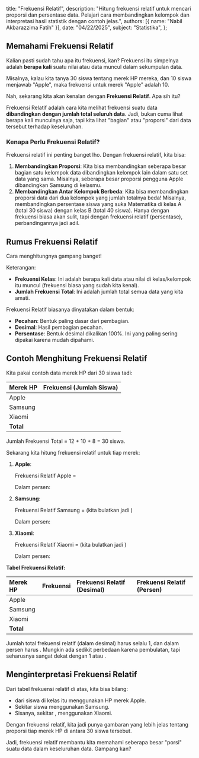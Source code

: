    title: "Frekuensi Relatif",
   description: "Hitung frekuensi relatif untuk mencari proporsi dan persentase data. Pelajari cara membandingkan kelompok dan interpretasi hasil statistik dengan contoh jelas.",
   authors: [{ name: "Nabil Akbarazzima Fatih" }],
   date: "04/22/2025",
   subject: "Statistika",
};

## Memahami Frekuensi Relatif

Kalian pasti sudah tahu apa itu frekuensi, kan? Frekuensi itu simpelnya adalah **berapa kali** suatu nilai atau data muncul dalam sekumpulan data.

Misalnya, kalau kita tanya 30 siswa tentang merek HP mereka, dan 10 siswa menjawab "Apple", maka frekuensi untuk merek "Apple" adalah 10.

Nah, sekarang kita akan kenalan dengan **Frekuensi Relatif**. Apa sih itu?

Frekuensi Relatif adalah cara kita melihat frekuensi suatu data **dibandingkan dengan jumlah total seluruh data**. Jadi, bukan cuma lihat berapa kali munculnya saja, tapi kita lihat "bagian" atau "proporsi" dari data tersebut terhadap keseluruhan.

### Kenapa Perlu Frekuensi Relatif?

Frekuensi relatif ini penting banget lho. Dengan frekuensi relatif, kita bisa:

1. **Membandingkan Proporsi**: Kita bisa membandingkan seberapa besar bagian satu kelompok data dibandingkan kelompok lain dalam satu set data yang sama. Misalnya, seberapa besar proporsi pengguna Apple dibandingkan Samsung di kelasmu.
2. **Membandingkan Antar Kelompok Berbeda**: Kita bisa membandingkan proporsi data dari dua kelompok yang jumlah totalnya beda! Misalnya, membandingkan persentase siswa yang suka Matematika di kelas A (total 30 siswa) dengan kelas B (total 40 siswa). Hanya dengan frekuensi biasa akan sulit, tapi dengan frekuensi relatif (persentase), perbandingannya jadi adil.

## Rumus Frekuensi Relatif

Cara menghitungnya gampang banget!

<BlockMath math="\text{Frekuensi Relatif} = \frac{\text{Frekuensi Kelas}}{\text{Jumlah Frekuensi Total}}" />

Keterangan:

- **Frekuensi Kelas**: Ini adalah berapa kali data atau nilai di kelas/kelompok itu muncul (frekuensi biasa yang sudah kita kenal).
- **Jumlah Frekuensi Total**: Ini adalah jumlah total semua data yang kita amati.

Frekuensi Relatif biasanya dinyatakan dalam bentuk:

- **Pecahan**: Bentuk paling dasar dari pembagian.
- **Desimal**: Hasil pembagian pecahan.
- **Persentase**: Bentuk desimal dikalikan 100%. Ini yang paling sering dipakai karena mudah dipahami.

## Contoh Menghitung Frekuensi Relatif

Kita pakai contoh data merek HP dari 30 siswa tadi:

| Merek HP  | Frekuensi (Jumlah Siswa) |
| :-------- | :----------------------- |
| Apple     | <InlineMath math="12" /> |
| Samsung   | <InlineMath math="10" /> |
| Xiaomi    | <InlineMath math="8" />  |
| **Total** | <InlineMath math="30" /> |

Jumlah Frekuensi Total = 12 + 10 + 8 = 30 siswa.

Sekarang kita hitung frekuensi relatif untuk tiap merek:

1. **Apple**:

   <BlockMath math="\text{Frekuensi Relatif Apple} = \frac{12}{30}" />

   Frekuensi Relatif Apple = <InlineMath math="0.4" />

   Dalam persen: <InlineMath math="0.4 \times 100\% = 40\%" />

2. **Samsung**:

   <BlockMath math="\text{Frekuensi Relatif Samsung} = \frac{10}{30}" />

   Frekuensi Relatif Samsung = <InlineMath math="0.333..." /> (kita bulatkan jadi <InlineMath math="0.33" />)

   Dalam persen: <InlineMath math="0.33 \times 100\% = 33\%" />

3. **Xiaomi**:

   <BlockMath math="\text{Frekuensi Relatif Xiaomi} = \frac{8}{30}" />

   Frekuensi Relatif Xiaomi = <InlineMath math="0.266..." /> (kita bulatkan jadi <InlineMath math="0.27" />)

   Dalam persen: <InlineMath math="0.27 \times 100\% = 27\%" />

**Tabel Frekuensi Relatif:**

| Merek HP  | Frekuensi                | Frekuensi Relatif (Desimal) | Frekuensi Relatif (Persen)  |
| :-------- | :----------------------- | :-------------------------- | :-------------------------- |
| Apple     | <InlineMath math="12" /> | <InlineMath math="0.40" />  | <InlineMath math="40\%" />  |
| Samsung   | <InlineMath math="10" /> | <InlineMath math="0.33" />  | <InlineMath math="33\%" />  |
| Xiaomi    | <InlineMath math="8" />  | <InlineMath math="0.27" />  | <InlineMath math="27\%" />  |
| **Total** | <InlineMath math="30" /> | <InlineMath math="1.00" />  | <InlineMath math="100\%" /> |

Jumlah total frekuensi relatif (dalam desimal) harus selalu 1, dan dalam persen harus <InlineMath math="100\%" />. Mungkin ada sedikit perbedaan karena pembulatan, tapi seharusnya sangat dekat dengan 1 atau <InlineMath math="100\%" />.

## Menginterpretasi Frekuensi Relatif

Dari tabel frekuensi relatif di atas, kita bisa bilang:

- <InlineMath math="40\%" /> dari siswa di kelas itu menggunakan HP merek Apple.
- Sekitar <InlineMath math="33\%" /> siswa menggunakan Samsung.
- Sisanya, sekitar <InlineMath math="27\%" />, menggunakan Xiaomi.

Dengan frekuensi relatif, kita jadi punya gambaran yang lebih jelas tentang proporsi tiap merek HP di antara 30 siswa tersebut.

Jadi, frekuensi relatif membantu kita memahami seberapa besar "porsi" suatu data dalam keseluruhan data. Gampang kan?
